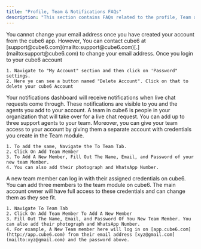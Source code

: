 ```yaml
---
title: "Profile, Team & Notifications FAQs"
description: "This section contains FAQs related to the profile, Team and notification section"
---
```


<AccordionGroup>
  <Accordion title="How to change my email ID">
    You cannot change your email address once you have created your account from the cube6 app. However, You can contact cube6 at [support@cube6.com](mailto:support@cube6.com)[.](mailto:support@cube6.com) to change your email address.
  </Accordion>
  <Accordion title="How to delete my cube6 account">
    Once you login to your cube6 account

    1. Navigate to "My Account" section and then click on 'Password" settings.
    2. Here ye can see a button named "Delete Account". Click on that to delete your cube6 Account
  </Accordion>
  <Accordion title="Do I recieve any notification when any livechat request has come up">
    Your notifications dashboard will receive notifications when live chat requests come through. These notifications are visible to you and the agents you add to your account.
  </Accordion>
  <Accordion title="What is a team? How do you add a team member?">
    A team in cube6 is people in your organization that will take over for a live chat request. You can add up to three support agents to your team. Moreover, you can give your team access to your account by giving them a separate account with credentials you create in the Team module.

    1. To add the same, Navigate the To Team Tab.
    2. Click On Add Team Member
    3. To Add A New Member, Fill Out The Name, Email, and Password of your new team Member.
    4. You can also add their photograph and WhatsApp Number.
  </Accordion>
  <Accordion title="How can a new team member log into the cube6">
    A new team member can log in with their assigned credentials on cube6. You can add three members to the team module on cube6. The main account owner will have full access to these credentials and can change them as they see fit.

    1. Navigate To Team Tab
    2. Click On Add Team Member To Add A New Member
    3. Fill Out The Name, Email, and Password Of You New Team Member. You can also add their photograph and WhatsApp Number.
    4. For example, A New Team member here will log in on [app.cube6.com](http://app.cube6.com) from their email address [xyz@gmail.com](mailto:xyz@gmail.com) and the password above.
  </Accordion>
</AccordionGroup>